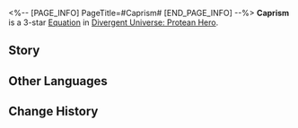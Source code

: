 <%-- [PAGE_INFO]
PageTitle=#Caprism#
[END_PAGE_INFO] --%>
{{Equation Infobox
|period   = Protean Hero
|rarity   = 3
|path1    = Erudition*6
|path2    = Propagation*4
|effect   = After all allies use their Ultimates a total of {{Color|h|2}} time(s), deals {{Color|h|2}} instances of Wind DMG equal to {{Color|h|600%}} {{Extra Effect|base DMG|61000500}} to a random enemy target. This DMG will deal DMG equal to {{Color|h|30%}} of the original DMG to adjacent units. Every time this effect is triggered, increases the number of instances by 1 in this battle and increases the Basic ATK / Skill / Ultimate DMG dealt by ally targets by {{Color|h|12%}}, to a maximum of {{Color|h|15}} time(s).
|mentions = Cerces
}}
'''Caprism''' is a 3-star [[Divergent Universe: Protean Hero/Equations|Equation]] in [[Divergent Universe: Protean Hero]].

==Story==
{{Description|Don't ruuuun! Helioticus? Perfect timing.<br />Don't just stand there. Help me catch that chimera!<br />It was obedient before, but ever since it tasted a snack from the Lotophagists,<br />It's been restless.<br />Watch out for its claws. It may look small,<br />Its claws are sharper than a Ladon spear.<br />Oh, and I forgot to warn you, its tail has a trace amount of toxin.<br />If it stings you, starting from the wound, your leg might go numb for a few days.<br />I've put a lot of effort into raising this little rascal.<br />When I was guarding by the tree, I recited the name of Cerces a thousand times.<br />Given my success in cultivating such a creature, I think the Grove suits me better than the battlefield.<br />Hey! Didn't you want me to say something? Why are you leaving?}}
<!--
==Gameplay Notes==
* 
-->
==Other Languages==
{{Other Languages
|en   = Caprism
|zhs  = 山羊学派
|zht  = 山羊學派
|ja   = {{Rubi|山羊学派|やぎがくは}}
|ko   = 카프라 학파
|es   = Escuela Cabramontesa
|fr   = Caprisme
|ru   = Школа роговедов
|th   = สำนักแพะสิงขร
|vi   = Học Phái Sơn Dương
|de   = Caprismus
|id   = Caprism
|pt   = Caprismo
}}

==Change History==
{{Change History|3.1}}